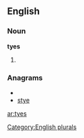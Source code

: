 ==English==

===Noun===
'''tyes'''

# {{plural of|[[tye]]}}

===Anagrams===
* {{alphagram|esty}}
* [[stye#English|stye]]

[[Category:English plurals]]

[[ar:tyes]]